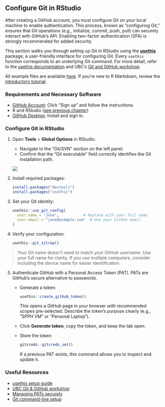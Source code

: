 ## Configure Git in RStudio {.unnumbered}

After creating a GitHub account, you must configure Git on your local machine to enable authentication. This process, known as "configuring Git," ensures that Git operations (e.g., initialize, commit, push, pull) can securely interact with GitHub’s API. Enabling two-factor authentication (2FA) is strongly recommended for added security.

This section walks you through setting up Git in RStudio using the [**usethis**](https://usethis.r-lib.org/articles/usethis-setup.html) package, a user-friendly interface for configuring Git. Every `usethis` function corresponds to an underlying Git command. For more detail, refer to the [usethis documentation](https://usethis.r-lib.org/articles/usethis-setup.html) and UBC’s [Git and GitHub workshop](https://ubc-library-rc.github.io/intro-git/).

All example files are available [here](https://github.com/ehsanx/EpiMethods/tree/main/Data/reporting). If you’re new to R Markdown, review the [introductory tutorial](wrangling6.html).

### Requirements and Necessary Software

-   [GitHub Account](https://github.com/): Click "Sign up" and follow the instructions.
-   R and RStudio ([see previous chapter](wrangling1a.html))
-   [GitHub Desktop](https://desktop.github.com/): Install and sign in.

### Configure Git in RStudio

1.  Open **Tools** \> **Global Options** in RStudio.

    -   Navigate to the “Git/SVN” section on the left panel.
    -   Confirm that the “Git executable” field correctly identifies the Git installation path.

    ![](Images/reporting/git_executable_location.png)

2.  Install required packages:

    ``` r
    install.packages("devtools")
    install.packages("usethis")
    ```

3.  Set your Git identity:

    ``` r
    usethis::use_git_config(
      user.name = "Jane",           # Replace with your full name
      user.email = "jane@example.com"  # Use your GitHub email
    )
    ```

4.  Verify your configuration:

    ``` r
    usethis::git_sitrep()
    ```

> Your Git name doesn’t need to match your GitHub username. Use your full name for clarity. If you use multiple computers, consider including the device name for easier identification.

5.  Authenticate GitHub with a Personal Access Token (PAT). PATs are GitHub's secure alternative to passwords.

    -   Generate a token:

        ``` r
        usethis::create_github_token()
        ```

        This opens a GitHub page in your browser with recommended scopes pre-selected. Describe the token's purpose clearly (e.g., “SPPH VM” or “Personal Laptop”).

    -   Click **Generate token**, copy the token, and keep the tab open.

    -   Store the token:

        ``` r
        gitcreds::gitcreds_set()
        ```

        If a previous PAT exists, this command allows you to inspect and update it.

### Useful Resources

-   [usethis setup guide](https://usethis.r-lib.org/articles/usethis-setup.html)
-   [UBC Git & GitHub workshop](https://ubc-library-rc.github.io/intro-git/)
-   [Managing PATs securely](https://docs.github.com/en/authentication/keeping-your-account-and-data-secure/managing-your-personal-access-tokens)
-   [Git command-line setup](https://librarycarpentry.org/lc-git/02-getting-started.html)
